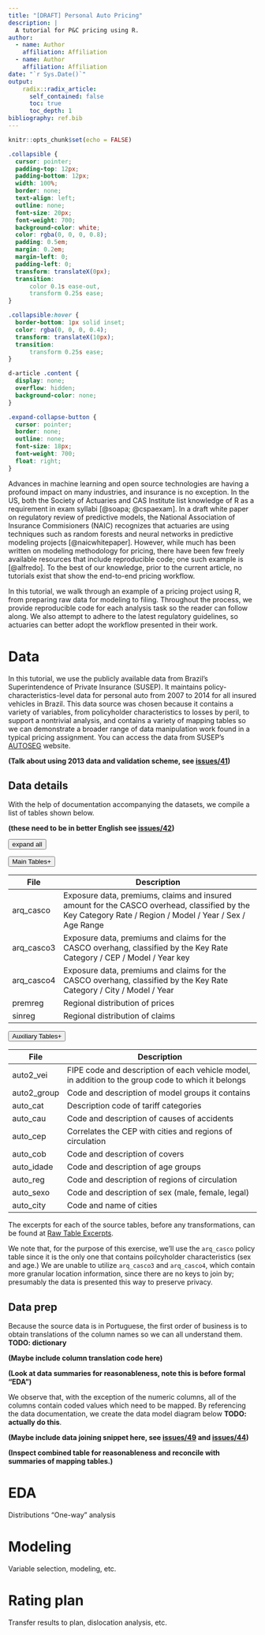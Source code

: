 ```yaml
---
title: "[DRAFT] Personal Auto Pricing"
description: |
  A tutorial for P&C pricing using R.
author:
  - name: Author
    affiliation: Affiliation
  - name: Author
    affiliation: Affiliation
date: "`r Sys.Date()`"
output: 
    radix::radix_article:
      self_contained: false
      toc: true
      toc_depth: 1
bibliography: ref.bib
---
```


```r
knitr::opts_chunk$set(echo = FALSE)
```

```css
.collapsible {
  cursor: pointer;
  padding-top: 12px;
  padding-bottom: 12px;
  width: 100%;
  border: none;
  text-align: left;
  outline: none;
  font-size: 20px;
  font-weight: 700;
  background-color: white;
  color: rgba(0, 0, 0, 0.8);
  padding: 0.5em;
  margin: 0.2em;
  margin-left: 0;
  padding-left: 0;
  transform: translateX(0px);
  transition: 
      color 0.1s ease-out,
      transform 0.25s ease;
}

.collapsible:hover {
  border-bottom: 1px solid inset;
  color: rgba(0, 0, 0, 0.4);
  transform: translateX(10px);
  transition: 
      transform 0.25s ease;
}

d-article .content {
  display: none;
  overflow: hidden;
  background-color: none;
}

.expand-collapse-button {
  cursor: pointer;
  border: none;
  outline: none;
  font-size: 18px;
  font-weight: 700;
  float: right;
}
```

<script src="https://d3js.org/d3.v5.min.js"></script>

Advances in machine learning and open source technologies are having a profound impact on many industries, and insurance is no exception. In the US, both the Society of Actuaries and CAS Institute list knowledge of R as a requirement in exam syllabi [@soapa; @cspaexam]. In a draft white paper on regulatory review of predictive models, the National Association of Insurance Commisioners (NAIC) recognizes that actuaries are using techniques such as random forests and neural networks in predictive modeling projects [@naicwhitepaper]. However, while much has been written on modeling methodology for pricing, there have been few freely available resources that include reproducible code; one such example is [@alfredo]. To the best of our knowledge, prior to the current article, no tutorials exist that show the end-to-end pricing workflow.

In this tutorial, we walk through an example of a pricing project using R, from preparing raw data for modeling to filing. Throughout the process, we provide reproducible code for each analysis task so the reader can follow along. We also attempt to adhere to the latest regulatory guidelines, so actuaries can better adopt the workflow presented in their work.

# Data

In this tutorial, we use the publicly available data from Brazil's Superintendence of Private Insurance (SUSEP). It maintains policy-characteristics-level data for personal auto from 2007 to 2014 for all insured vehicles in Brazil. This data source was chosen because it contains a variety of variables, from policyholder characteristics to losses by peril, to support a nontrivial analysis, and contains a variety of mapping tables so we can demonstrate a broader range of data manipulation work found in a typical pricing assignment. You can access the data from SUSEP's [AUTOSEG](http://www2.susep.gov.br/menuestatistica/Autoseg/principal.aspx) website.

**(Talk about using 2013 data and validation scheme, see [issues/41](https://github.com/kasaai/pc-pricing-tutorial/issues/41))**

## Data details

With the help of documentation accompanying the datasets, we compile a list of tables shown below.

**(these need to be in better English see [issues/42](https://github.com/kasaai/pc-pricing-tutorial/issues/42))**

<div style="width: 100%">
  <button class="expand-collapse-button" data-content-type="tablelist">expand all</button>
</div>

<button class="collapsible" data-content-name="maintables" data-content-type="tablelist">Main Tables<span style="float: right;">+</span></button>

<div class="content" content-name="maintables" content-type="tablelist">

| File      | Description                                                          |
|-----------|----------------------------------------------------------------------|
| arq_casco | Exposure data, premiums, claims and insured amount for the CASCO overhead, classified by the Key Category Rate / Region / Model / Year / Sex / Age Range |
| arq_casco3| Exposure data, premiums and claims for the CASCO overhang, classified by the Key Rate Category / CEP / Model / Year key |
|arq_casco4 | Exposure data, premiums and claims for the CASCO overhang, classified by the Key Rate Category / City / Model / Year |
| premreg   | Regional distribution of prices |
| sinreg    | Regional distribution of claims |

</div>

<button class="collapsible" data-content-name="auxtables" data-content-type="tablelist">Auxiliary Tables<span style="float: right;">+</span></button>

<div class="content" content-name="auxtables" content-type="tablelist">

| File        | Description                                                          |
|-------------|----------------------------------------------------------------------|
| auto2_vei   | FIPE code and description of each vehicle model, in addition to the group code to which it belongs |
| auto2_group | Code and description of model groups it contains                     |
| auto_cat    | Description code of tariff categories                                |
| auto_cau    | Code and description of causes of accidents                          |
| auto_cep    | Correlates the CEP with cities and regions of circulation            |
| auto_cob    | Code and description of covers                                       |
| auto_idade  | Code and description of age groups                                   |
| auto_reg    | Code and description of regions of circulation                       |
| auto_sexo   | Code and description of sex (male, female, legal)                    |
| auto_city   | Code and name of cities                                              |

</div>

The excerpts for each of the source tables, before any transformations, can be found at [Raw Table Excerpts](https://github.com/kasaai/pc-pricing-tutorial/blob/master/analysis/raw-table-excerpts.md).

We note that, for the purpose of this exercise, we'll use the `arq_casco` policy table since it is the only one that contains poilcyholder characteristics (sex and age.) We are unable to utilize `arq_casco3` and `arq_casco4`, which contain more granular location information, since there are no keys to join by; presumably the data is presented this way to preserve privacy.

## Data prep

Because the source data is in Portuguese, the first order of business is to obtain translations of the column names so we can all understand them. **TODO: dictionary**

**(Maybe include column translation code here)**

**(Look at data summaries for reasonableness, note this is before formal "EDA")**

We observe that, with the exception of the numeric columns, all of the columns contain coded values which need to be mapped. By referencing the data documentation, we create the data model diagram below **TODO: actually do this**.

**(Maybe include data joining snippet here, see [issues/49](https://github.com/kasaai/pc-pricing-tutorial/issues/49) and [issues/44](https://github.com/kasaai/pc-pricing-tutorial/issues/44))**

**(Inspect combined table for reasonableness and reconcile with summaries of mapping tables.)**

# EDA

Distributions
"One-way" analysis

# Modeling

Variable selection, modeling, etc.

# Rating plan

Transfer results to plan, dislocation analysis, etc.



<script type="text/javascript">
// The expand/collapse functionality is adapted from https://github.com/distillpub/post--feature-wise-transformations
//   which is licensed under CC BY 4.0 https://creativecommons.org/licenses/by/4.0/
(function() {
    d3.selectAll(".collapsible")
        .on("click", function() {
            d3.selectAll('.content[data-content-name="' + d3.select(this).attr("data-content-name") + '"]')
                .style("display", function() {
                    return d3.select(this).style("display") === "block" ? "none" : "block";
                });
            var symbolSpan = d3.select(this).select("span");
            symbolSpan.html(symbolSpan.html() === "+" ? "-" : "+");
        });
    d3.selectAll(".expand-collapse-button")
        .on("click", function() {
            var mode = d3.select(this).html();
            var contentType = d3.select(this).attr("data-content-type");
            d3.select(this).html(mode === "expand all" ? "collapse all" : "expand all");
            d3.selectAll('.content[data-content-type="' + contentType + '"]')
                .style("display", function() {
                    return mode === "expand all" ? "block" : "none";
                });
            d3.selectAll('.collapsible[data-content-type="' + contentType + '"]').select("span")
                .html(function() {
                    return mode === "expand all" ? "-" : "+";
                });
        });
})();

</script>